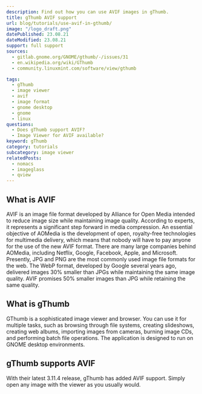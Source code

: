 ```yaml
---
description: Find out how you can use AVIF images in gThumb.
title: gThumb AVIF support
url: blog/tutorials/use-avif-in-gthumb/
image: "/logo_draft.png"
datePublished: 23.08.21
dateModified: 23.08.21
support: full support
sources:
  - gitlab.gnome.org/GNOME/gthumb/-/issues/31
  - en.wikipedia.org/wiki/GThumb
  - community.linuxmint.com/software/view/gthumb

tags:
  - gThumb
  - image viewer
  - avif
  - image format
  - gnome desktop
  - gnome
  - linux
questions:
  - Does gThumb support AVIF?
  - Image Viewer for AVIF available?
keyword: gThumb
category: tutorials
subcategory: image viewer
relatedPosts:
  - nomacs
  - imageglass
  - qview
---
```


## What is AVIF

AVIF is an image file format developed by Alliance for Open Media intended to reduce image size while maintaining image quality. According to experts, it represents a significant step forward in media compression. An essential objective of AOMedia is the development of open, royalty-free technologies for multimedia delivery, which means that nobody will have to pay anyone for the use of the new AVIF format. There are many large companies behind AOMedia, including Netflix, Google, Facebook, Apple, and Microsoft. Presently, JPG and PNG are the most commonly used image file formats for the web. The WebP format, developed by Google several years ago, delivered images 30% smaller than JPGs while maintaining the same image quality. AVIF promises 50% smaller images than JPG while retaining the same quality.

## What is gThumb

GThumb is a sophisticated image viewer and browser. You can use it for multiple tasks, such as browsing through file systems, creating slideshows, creating web albums, importing images from cameras, burning image CDs, and performing batch file operations. The application is designed to run on GNOME desktop environments.

## gThumb supports AVIF

With their latest 3.11.4 release, gThumb has added AVIF support. Simply open any image with the viewer as you usually would.
